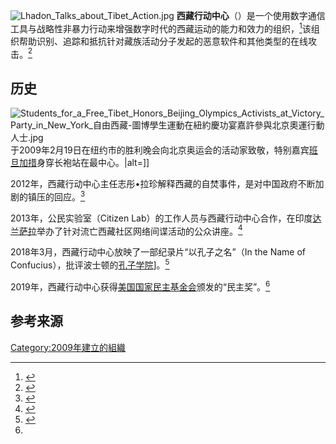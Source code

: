 {{Infobox organization
| name = 西藏行动中心
| image = 
| image_size =
| type = 
| format =
| formation = {{Start date and age|df=yes|2009}}
| owners = 
| headquarters = 
| editor = 
| website = {{URL|https://tibetaction.net}}
| circulation = 
| political = 
}}
[[File:Lhadon_Talks_about_Tibet_Action.jpg|thumb]]
'''西藏行动中心'''（{{lang-en|Tibet Action Institute}}）是一个使用数字通信工具与战略性非暴力行动来增强数字时代的西藏运动的能力和效力的组织，<ref name="democracy2019">{{cite web|url=https://www.ned.org/defenders-of-human-and-religious-rights-in-china-to-receive-2019-democracy-award-on-30th-anniversary-of-tiananmen-massacre/|title=DEFENDERS OF HUMAN AND RELIGIOUS RIGHTS IN CHINA TO RECEIVE 2019 DEMOCRACY AWARD ON 30TH ANNIVERSARY OF TIANANMEN MASSACRE|date=21 May 2019|accessdate=6 May 2020|website=National Endowment for Democracy|archive-date=2019-05-27|archive-url=https://web.archive.org/web/20190527113201/https://www.ned.org/defenders-of-human-and-religious-rights-in-china-to-receive-2019-democracy-award-on-30th-anniversary-of-tiananmen-massacre/|dead-url=yes}}</ref>该组织帮助识别、追踪和抵抗针对藏族活动分子发起的恶意软件和其他类型的在线攻击。<ref>{{cite web|url=http://editors.cis-india.org/raw/civil-society-organisations-and-internet-governance-in-asia-open-review|title=Civil Society Organisations and Internet Governance in Asia - Open Review|date=19 August 2015|accessdate=6 May 2020|website=[[Centre_for_Internet_and_Society_(India)|Centre for Internet and Society (India)]]|author=Sumandro Chattapadhyay|archive-date=2020-11-26|archive-url=https://web.archive.org/web/20201126004926/http://editors.cis-india.org/raw/civil-society-organisations-and-internet-governance-in-asia-open-review|dead-url=no}}</ref>

== 历史 ==
[[File:Students_for_a_Free_Tibet_Honors_Beijing_Olympics_Activists_at_Victory_Party_in_New_York_自由西藏-圖博學生運動在紐約慶功宴嘉許參與北京奧運行動人士.jpg|thumb]]于2009年2月19日在纽约市的胜利晚会向北京奥运会的活动家致敬，特别嘉宾[[班旦加措|班旦加措]]身穿长袍站在最中心。|alt=]]

2012年，西藏行动中心主任志彤•拉珍解释西藏的自焚事件，是对中国政府不断加剧的镇压的回应。<ref>{{cite web|url=https://www.washingtonpost.com/world/asia_pacific/china-powerless-to-prevent-rising-tide-of-tibetan-self-immolations/2012/10/30/e3149830-22ac-11e2-8448-81b1ce7d6978_story.html|title=China powerless to prevent rising tide of Tibetan self-immolations|date=30 October 2012|accessdate=6 May 2020|website=[[Washington_Post|Washington Post]]|author=Simon Denyer|archive-date=2020-12-09|archive-url=https://web.archive.org/web/20201209051950/https://www.washingtonpost.com/world/asia_pacific/china-powerless-to-prevent-rising-tide-of-tibetan-self-immolations/2012/10/30/e3149830-22ac-11e2-8448-81b1ce7d6978_story.html|dead-url=no}}</ref>

2013年，公民实验室（Citizen Lab）的工作人员与西藏行动中心合作，在印度[[达兰萨拉|达兰萨拉]]举办了针对流亡西藏社区网络间谍活动的公众讲座。<ref>{{cite web|title=Tibet Action Institute: Safe Travels Online Tech Meet|date=June 12, 2013|url=https://cyberstewards.org/2013/06/public-awareness-program-on-internet-security-and-a-talk-on-targeted-threats-against-the-tibetan-community/|archiveurl=https://web.archive.org/web/20140325174023/https://cyberstewards.org/2013/06/public-awareness-program-on-internet-security-and-a-talk-on-targeted-threats-against-the-tibetan-community/|archivedate=2014-03-25|via=[[Internet_Archive|Internet Archive]]|access-date=2020-08-22|dead-url=no}}</ref>

2018年3月，西藏行动中心放映了一部纪录片“以孔子之名”（In the Name of Confucius），批评波士顿的[[孔子学院|孔子学院]]]。<ref>{{cite web|url=https://www.theepochtimes.com/perspectives-on-the-pandemic-why-the-ccp-virus-spread-in-massachusetts_3330973.html|title=CCP Virus Outbreak in Massachusetts Illustrates Ties With Chinese Regime|date=5 May 2020|accessdate=6 May 2020|website=[[Epoch_Times|Epoch Times]]|author=Liu Jingye|quote=In March of that year, the Tibet Action Institute hosted a screening of “In the Name of Confucius” in Boston.|archive-date=2021-02-16|archive-url=https://web.archive.org/web/20210216012600/https://www.theepochtimes.com/perspectives-on-the-pandemic-why-the-ccp-virus-spread-in-massachusetts_3330973.html|dead-url=no}}</ref>

2019年，西藏行动中心获得[[美国国家民主基金会|美国国家民主基金会]]颁发的“民主奖”。<ref name="democracy2019"/>

== 参考来源 ==
{{reflist}}

[[Category:2009年建立的組織|Category:2009年建立的組織]]